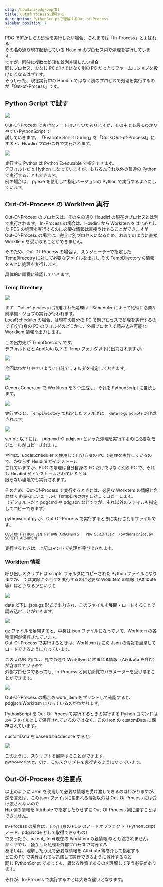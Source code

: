 ```yaml
---
slug: /houdini/pdg/oop/01
title: OutOfProcessを理解する
description: PythonScriptで理解するOut-of-Process
sidebar_position: 7
---
```


PDG で何かしらの処理を実行したい場合、これまでは「In-Process」とよばれる  
その名の通り現在起動している Houdini のプロセス内で処理を実行しています。  
ですが、同時に複数の処理を並列処理したい場合  
同じプロセス、おなじ PC だけではなく別の PC だったりファームにジョブを投げたくなるはずです。  
そういった、現在実行中の Houdini ではなく別のプロセスで処理を実行するのが「Out-of-Process」です。

## Python Script で試す

![](https://gyazo.com/be3ce13febf944d6ff578cb85bfc3174.png)

Out-Of-Process で実行なノードはいくつかありますが、その中でも最もわかりやすい PythonScript で  
試していきます。
「Evaluate Script During」を「Cook(Out-of-Process)」にすると、Houdini プロセス外で実行されます。

![](https://gyazo.com/68ec56db1e404f9314c3f9cfa8a6f445.png)

実行する Python は Python Executable で指定できます。  
デフォルトだと Hython になっていますが、もちろんそれ以外の普通の Python で実行することもできます。  
例の場合は、 py.exe を使用して指定バージョンの Python で実行するようにしています。

## Out-Of-Process の WorkItem 実行

Out-Of-Process のプロセスは、その名の通り Houdini の現在のプロセスとは別で実行されます。
In-Process の場合は、Houdini から WorkItem をはじめとした PDG の処理を実行するのに必要な情報は直接うけとることができますが
Out-Of-Process の場合は、完全に別プロセスになるためこれまでのように直接 WorkItem を受け取ることができません。

そのため、Out-Of-Process の場合は、スケジューラーで指定した TempDirecotry に対して必要なファイルを出力し
その TempDirectory の情報をもとに処理を実行します。

具体的に順番に確認していきます。

### Temp Directory

![](https://gyazo.com/b1fe4ed02ca307395269f25bb2600b16.png)

まず、Out-of-process に指定された処理は、Scheduler によって処理に必要な前準備・ジョブの実行が行われます。  
LocalScheduler の場合、は現在の自分の PC で別プロセスで処理を実行するので
自分自身の PC のフォルダのどこかに、外部プロセスで読み込み可能な WorkItem 情報を出力します。

この出力先が TempDirectory です。  
デフォルトだと AppData 以下の Temp フォルダ以下に出力されますが、

![](https://gyazo.com/c48e978dcdf8295bf93c5c279780830d.png)

今回はわかりやすいように自分でフォルダを指定しておきます。

![](https://gyazo.com/3149a27058d7b07a81450e31c30ebbe5.png)

GenericGenerator で WorkItem を３つ生成し、それを PythonScript に接続します。

![](https://gyazo.com/a2815d6d6096120385200255b256d83e.png)

実行すると、TempDirectory で指定したフォルダに、 data logs scripts が作成されます。

![](https://gyazo.com/ba113222be5a433faa8bbef46c6dab71.png)

scripts 以下には、 pdgcmd や pdgjson といった処理を実行するのに必要なモジュールがコピーされます。

今回は、LocalScheduler を使用して自分自身の PC で処理を実行しているので、かならず Houdini がインストール  
されていますが、PDG の処理は自分自身の PC だけではなく別の PC で、それも Houdini がインストールされているとは  
限らない環境でも実行されます。

そのため、Out-Of-Process で実行するときには、必要な WorkItem の情報と合わせて
必要なモジュールを TempDirectory に対してコピーします。  
（デフォルトだと pdgcmd や pdgjson などですが、それ以外のファイルも指定してコピーできます）

pythonscript.py が、Out-Of-Process で実行するときに実行されるファイルです。

```
CUSTOM_PYTHON_BIN PYTHON_ARGUMENTS __PDG_SCRIPTDIR__/pythonscript.py SCRIPT_ARGUMENT
```

実行するときは、上記コマンドで処理が呼び出されます。

### WorkItem 情報

呼び出しスクリプトは scripts フォルダにコピーされた Python ファイルになりますが、
では実際にジョブを実行するのに必要な WorkItem の情報（Attribute 等）はどうなるかというと

![](https://gyazo.com/c83f0a657d0a81df567bc11dfd68c656.png)

data 以下に json.gz 形式で出力され、このファイルを展開・ロードすることで読み込むことができます。

![](https://gyazo.com/fd5779f9f0015b7878f46bc66bf8def9.png)

gz ファイルを展開すると、中身は json ファイルになっていて、WorkItem の各種情報が保存されています。  
Out-Of-Process で実行するときは、WorkItem はこの Json の情報を展開してロードできるようになっています。

この JSON 内には、見ての通り WorkItem に含まれる情報（Attribute を含む）が含まれているので  
外部プロセスであっても、In-Process と同じ感覚でパラメーターを受け取ることができます。

![](https://gyazo.com/7ac243b7d52e96a1753c7c063ab585b0.png)

Out-Of-Process の場合の work_item をプリントして確認すると、pdgjson.WorkItem になっているのがわかります。

PythonScript を Out-Of-Proces で実行するときの実行する Python コマンドは  
.py ファイルとして保存されているのではなく、この json の customData に保存されています。

customData を base64.b64decode すると、

![](https://gyazo.com/536411196ed984a853df9aaead445add.png)

このように、スクリプトを展開することができます。  
pythonscript.py では、このスクリプトを実行するようになっています。

## Out-Of-Process の注意点

以上のように Json を使用して必要な情報を受け渡しできるのはわかりますが、  
逆を言えば、この json ファイルに含まれる情報以外は Out-Of-Process には受け渡されないので  
Hip 側の情報を Attribute で指定したりせずに Out-Of-Process 側に渡すことはできません。

In-Process の場合は、自分自身の PDG のノードオブジェクト（PythonScript ノード、pdg.Node として取得できるもの）  
であったり、parent_item(現在の WorkItem の親情報)なども渡されません。  
あくまでも、独立した処理を外部プロセスで実行する  
あるいは、理解したうえで必要な情報を Attribute 等を介して指定する  
どこの PC で実行されても完結して実行できるように設計するなど  
同じ PythonScript であっても、異なる性質であるのを理解して使う必要があります。

それが、In-Process で実行するのとは大きな違いとなります。
